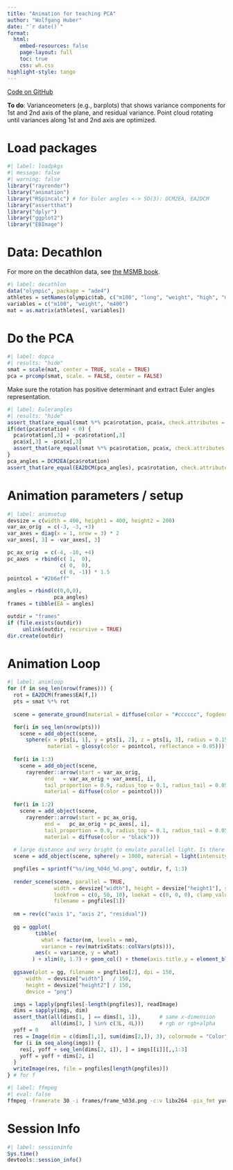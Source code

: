 ```yaml
---
title: "Animation for teaching PCA"
author: "Wolfgang Huber"
date: "`r date()`"
format:
  html:
    embed-resources: false
    page-layout: full
    toc: true
    css: wh.css
highlight-style: tango
---
```


<!-- {{< video pca-animation.mp4 >}} -->

[Code on GitHub](https://github.com/wolfganghuber/PCA-3D-anim)

**To do**:
Varianceometers (e.g., barplots) that shows variance components for 1st and 2nd axis of the plane, and residual variance. Point cloud rotating until variances along 1st and 2nd axis are optimized.

# Load packages

```r
#| label: loadpkgs
#| message: false
#| warning: false
library("rayrender")
library("animation")
library("RSpincalc") # for Euler angles <-> SO(3): DCM2EA, EA2DCM
library("assertthat")
library("dplyr")
library("ggplot2")
library("EBImage")
```

# Data: Decathlon

For more on the decathlon data, see [the MSMB book](https://www.huber.embl.de/msmb/07-chap.html#what-are-the-data-matrices-and-their-motivation).

```r
#| label: decathlon
data("olympic", package = "ade4")
athletes = setNames(olympic$tab, c("m100", "long", "weight", "high", "m400", "m110", "disc", "pole", "javel", "m1500"))
variables = c("m100", "weight", "m400")
mat = as.matrix(athletes[, variables])
```

# Do the PCA

```r
#| label: dopca
#| results: "hide"
smat = scale(mat, center = TRUE, scale = TRUE)
pca = prcomp(smat, scale. = FALSE, center = FALSE)
```
Make sure the rotation has positive determinant and extract Euler angles representation.
```r
#| label: Eulerangles
#| results: "hide"
assert_that(are_equal(smat %*% pca$rotation, pca$x, check.attributes = FALSE))
if(det(pca$rotation) < 0) {
  pca$rotation[,3] = -pca$rotation[,3] 
  pca$x[,3] = -pca$x[,3]
  assert_that(are_equal(smat %*% pca$rotation, pca$x, check.attributes = FALSE))
}
pca_angles = DCM2EA(pca$rotation)
assert_that(are_equal(EA2DCM(pca_angles), pca$rotation, check.attributes = FALSE))
```

# Animation parameters / setup

```r
#| label: animsetup
devsize = c(width = 400, height1 = 400, height2 = 200)
var_ax_orig  = c(-3, -3, +3)
var_axes = diag(x = 1, nrow = 3) * 2
var_axes[, 3] = -var_axes[, 3]

pc_ax_orig  = c(-4, -10, +4)
pc_axes  = rbind(c( 1,  0),
                 c( 0,  0),
                 c( 0, -1)) * 1.5
pointcol = "#2b6eff"

angles = rbind(c(0,0,0),
               pca_angles)
frames = tibble(EA = angles)

outdir = "frames"
if (file.exists(outdir))
     unlink(outdir, recursive = TRUE)
dir.create(outdir)
```

# Animation Loop

```r
#| label: animloop
for (f in seq_len(nrow(frames))) {
  rot = EA2DCM(frames$EA[f,])
  pts = smat %*% rot
  
  scene = generate_ground(material = diffuse(color = "#cccccc", fogdensity = 0, sigma = 0), depth = -10)

  for(i in seq_len(nrow(pts))) 
    scene = add_object(scene, 
      sphere(x = pts[i, 1], y = pts[i, 2], z = pts[i, 3], radius = 0.15,
             material = glossy(color = pointcol, reflectance = 0.05)))
  
  for(i in 1:3) 
    scene = add_object(scene, 
      rayrender::arrow(start = var_ax_orig, 
            end   = var_ax_orig + var_axes[, i], 
            tail_proportion = 0.9, radius_top = 0.1, radius_tail = 0.05,
            material = diffuse(color = pointcol))) 
  
  for(i in 1:2)
    scene = add_object(scene, 
      rayrender::arrow(start = pc_ax_orig, 
            end =   pc_ax_orig + pc_axes[, i], 
            tail_proportion = 0.9, radius_top = 0.1, radius_tail = 0.05,
            material = diffuse(color = "black")))
  
  # large distance and very bright to emulate parallel light. Is there a more elegant light source?
  scene = add_object(scene, sphere(y = 1000, material = light(intensity = 500000)))

  pngfiles = sprintf("%s/img_%04d_%d.png", outdir, f, 1:3)
  
  render_scene(scene, parallel = TRUE, 
               width = devsize["width"], height = devsize["height1"], samples = 128,
               lookfrom = c(0, 50, 10), lookat = c(0, 0, 0), clamp_value = 8,
               filename = pngfiles[1])
  
  nm = rev(c("axis 1", "axis 2", "residual"))
  
  gg = ggplot(
         tibble(
           what = factor(nm, levels = nm),
           variance = rev(matrixStats::colVars(pts))),
         aes(x = variance, y = what)
        ) + xlim(0, 1.7) + geom_col() + theme(axis.title.y = element_blank())  
  
  ggsave(plot = gg, filename = pngfiles[2], dpi = 150, 
      width  = devsize["width"]   / 150, 
      height = devsize["height2"] / 150, 
      device = "png") 

  imgs = lapply(pngfiles[-length(pngfiles)], readImage)
  dims = sapply(imgs, dim)
  assert_that(all(dims[1, ] == dims[1, 1]),      # same x-dimension 
              all(dims[3, ] %in% c(3L, 4L)))     # rgb or rgb+alpha
  yoff = 0
  res = Image(dim = c(dims[1,1], sum(dims[2,]), 3), colormode = "Color")
  for (i in seq_along(imgs)) {
    res[, yoff + seq_len(dims[2, i]), ] = imgs[[i]][,,1:3]
    yoff = yoff + dims[2, i]
  }
  writeImage(res, file = pngfiles[length(pngfiles)])
} # for f
```

```sh
#| label: ffmpeg
#| eval: false
ffmpeg -framerate 30 -i frames/frame_%03d.png -c:v libx264 -pix_fmt yuv420p animation.mp4
```

# Session Info

```r
#| label: sessioninfo
Sys.time()
devtools::session_info()
```



